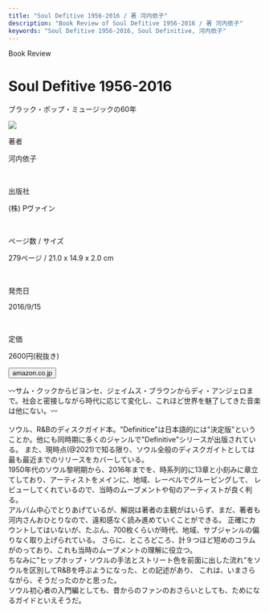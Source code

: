 ```yaml
---
title: "Soul Defitive 1956-2016 / 著 河内依子"
description: "Book Review of Soul Defitive 1956-2016 / 著 河内依子"
keywords: "Soul Defitive 1956-2016, Soul Definitive, 河内依子"
---
```




<Row>
  <Column colMd={"12"} colLg={"12"} noGutterMdLeft="">
    <p className="largeP">Book Review</p>
    <h1 className="h1-no-bottom-margin">Soul Defitive 1956-2016</h1>
    <p className="largeP">
      ブラック・ポップ・ミュージックの60年
    </p>
  </Column>
</Row>

<Row>
  <Column colMd={"3"} colLg={"4"} noGutterMdLeft="">

<a href="https://amzn.to/3Dhz0UL">
  <img src="../../images/books/souldefinitive.jpg" />
</a>

  </Column>
  <Column colMd={"4"} colLg={"8"} noGutterMdLeft="">
    <div>
      <p>著者</p>
      <p className="largeP">
        河内依子
      </p>
      <br/>
      <p>出版社</p>
      <p className="largeP">
        (株) Pヴァイン
      </p>
      <br/>
      <p>ページ数 / サイズ</p>
      <p className="largeP">
        279ページ / 21.0 x 14.9 x 2.0 cm 
      </p>
      <br/>
      <p>発売日</p>
      <p className="largeP">
        2016/9/15
      </p>
      <br/>
      <p>定価</p>
      <p className="largeP">
        2600円(税抜き)
      </p>
      <div>
        <Button href="https://amzn.to/3Dhz0UL" kind="primary" size="small" renderIcon={ArrowUpRight24}>
          amazon.co.jp
        </Button>
      </div>
    </div>
  </Column>
</Row>

<Row>
  <Column colMd={"8"} colLg={"8"} noGutterMdLeft="">
    <p>
      〰サム・クックからビヨンセ、ジェイムス・ブラウンからディ・アンジェロまで。社会と密接しながら時代に応じて変化し、これほど世界を魅了してきた音楽は他にない。〰
      <br />
      <br />
      ソウル、R&Bのディスクガイド本。"Definitice"は日本語的には"決定版"ということか。他にも同時期に多くのジャンルで"Definitive"シリースが出版されている。
      また、現時点(@2021)で知る限り、ソウル全般のディスクガイトとしては最も最近までのリリースをカバーしている。
      <br />
      1950年代のソウル黎明期から、2016年までを、時系列的に13章と小刻みに章立てしており、アーティストをメインに、地域、レーベルでグルーピングして、
      レビューしてくれているので、当時のムーブメントや旬のアーティストが良く判る。
      <br />
      アルバム中心でとりあげているが、解説は著者の主観がはいらず、まだ、著者も河内さんおひとりなので、違和感なく読み進めていくことができる。
      正確にカウントしてはいないが、たぶん、700枚くらいが時代、地域、サブジャンルの偏りなく取り上げられている。
      さらに、ところどころ、計９つほど短めのコラムがのっており、これも当時のムーブメントの理解に役立つ。
      <br />
      ちなみに"ヒップホップ・ソウルの手法とストリート色を前面に出した流れ”をソウルを区別してR&Bを呼ぶようになった、との記述があり、
      これは、いまさらながら、そうだったのかと思った。
      <br />
      ソウル初心者の入門編としても、昔からのファンのおさらいとしても、ためになるガイドといえそうだ。
      </p>
  </Column>
</Row>
